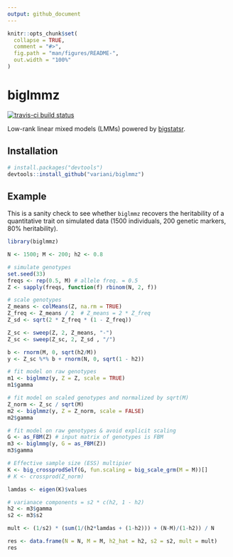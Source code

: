 ```yaml
---
output: github_document
---
```


<!-- README.md is generated from README.Rmd. Please edit that file -->

```r
knitr::opts_chunk$set(
  collapse = TRUE,
  comment = "#>",
  fig.path = "man/figures/README-",
  out.width = "100%"
)
```

# biglmmz

[![travis-ci build status](https://travis-ci.org/variani/biglmmz.svg?branch=master)](https://travis-ci.org/variani/biglmmz)

Low-rank linear mixed models (LMMs) powered by [bigstatsr](https://github.com/privefl/bigstatsr).

## Installation

``` r
# install.packages("devtools")
devtools::install_github("variani/biglmmz")
```

## Example

This is a sanity check to see whether
`biglmmz` recovers the heritability of a quantitative trait on simulated data
(1500 individuals, 200 genetic markers, 80% heritability).

```r
library(biglmmz)

N <- 1500; M <- 200; h2 <- 0.8

# simulate genotypes
set.seed(33)
freqs <- rep(0.5, M) # allele freq. = 0.5
Z <- sapply(freqs, function(f) rbinom(N, 2, f)) 

# scale genotypes
Z_means <- colMeans(Z, na.rm = TRUE)
Z_freq <- Z_means / 2  # Z_means = 2 * Z_freq
Z_sd <- sqrt(2 * Z_freq * (1 - Z_freq))

Z_sc <- sweep(Z, 2, Z_means, "-")
Z_sc <- sweep(Z_sc, 2, Z_sd , "/")

b <- rnorm(M, 0, sqrt(h2/M))
y <- Z_sc %*% b + rnorm(N, 0, sqrt(1 - h2))

# fit model on raw genotypes
m1 <- biglmmz(y, Z = Z, scale = TRUE)
m1$gamma

# fit model on scaled genotypes and normalized by sqrt(M)
Z_norm <- Z_sc / sqrt(M)
m2 <- biglmmz(y, Z = Z_norm, scale = FALSE)
m2$gamma

# fit model on raw genotypes & avoid explicit scaling
G <- as_FBM(Z) # input matrix of genotypes is FBM
m3 <- biglmmg(y, G = as_FBM(Z))
m3$gamma 

# Effective sample size (ESS) multipier
K <- big_crossprodSelf(G, fun.scaling = big_scale_grm(M = M))[]
# K <- crossprod(Z_norm)

lamdas <- eigen(K)$values

# varianace components = s2 * c(h2, 1 - h2)
h2 <- m3$gamma
s2 <- m3$s2

mult <- (1/s2) * (sum(1/(h2*lamdas + (1-h2))) + (N-M)/(1-h2)) / N

res <- data.frame(N = N, M = M, h2_hat = h2, s2 = s2, mult = mult)
res
``` 

